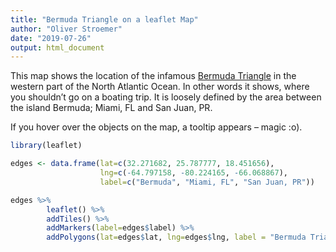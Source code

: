 ```yaml
---
title: "Bermuda Triangle on a leaflet Map"
author: "Oliver Stroemer"
date: "2019-07-26"
output: html_document
---
```


This map shows the location of the infamous [Bermuda
Triangle](https://en.wikipedia.org/wiki/Bermuda_Triangle) in the western part of
the North Atlantic Ocean. In other words it shows, where you shouldn't go on a
boating trip. It is loosely defined by the area between the island Bermuda;
Miami, FL and San Juan, PR.

If you hover over the objects on the map, a tooltip appears -- magic :o).

```r
library(leaflet)

edges <- data.frame(lat=c(32.271682, 25.787777, 18.451656),
                    lng=c(-64.797158, -80.224165, -66.068867),
                    label=c("Bermuda", "Miami, FL", "San Juan, PR"))

edges %>%
        leaflet() %>%
        addTiles() %>%
        addMarkers(label=edges$label) %>%
        addPolygons(lat=edges$lat, lng=edges$lng, label = "Bermuda Triangle")
``` 